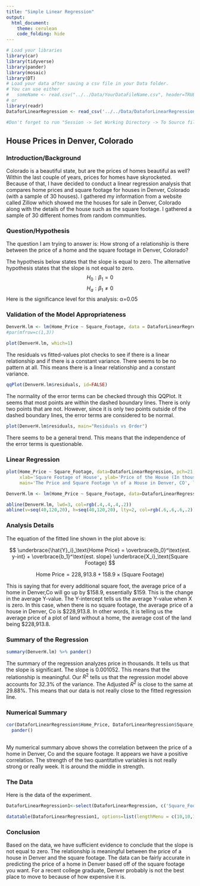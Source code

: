 ```yaml
---
title: "Simple Linear Regression"
output: 
  html_document:
    theme: cerulean
    code_folding: hide
---
```


```r
# Load your libraries
library(car)
library(tidyverse)
library(pander)
library(mosaic)
library(DT)
# Load your data after saving a csv file in your Data folder.
# You can use either 
#   someName <- read.csv("../../Data/YourDataFileName.csv", header=TRUE)
# or
library(readr)
DataforLinearRegression <- read_csv('../../Data/DataforLinearRegression.csv')

#Don't forget to run "Session -> Set Working Directory -> To Source file location"

```


<!-- Directions

Come up with a simple linear regression of your own creation. 

* Write the Background and clearly state your question. Then collect data and perform the linear regression analysis in order to answer your question. Use the proper order of first, ask the question, then second, figure out the answer.

* You should collect both the quantitative response variable and the quantitative explanatory variable yourself. This can be data you collect from 
    - the internet (like weather data, Facebook data, or sports data) 
    - your own experiment 
    - your own observational study
* However,     
    - The data should not be a single pre-existing dataset. It must be something that you piece together yourself.

* You need at least $n=3$ $(X,Y)$ pairs to perform the regression. However, your regression will only be useful if you can get around $n=10$ or more observations.

-->
## House Prices in Denver, Colorado

### Introduction/Background

Colorado is a beautiful state, but are the prices of homes beautiful as well? Within the last couple of years, prices for homes have skyrocketed. Because of that, I have decided to conduct a linear regression analysis that compares home prices and square footage for houses in Denver, Colorado (with a sample of 30 houses). I gathered my information from a website called Zillow which showed me the houses for sale in Denver, Colorado along with the details of the house such as the square footage. I gathered a sample of 30 different homes from random communities.

### Question/Hypothesis

The question I am trying to answer is: How strong of a relationship is there between the price of a home and the square footage in Denver, Colorado?

The hypothesis below states that the slope is equal to zero. The alternative hypothesis states that the slope is not equal to zero. 
$$
  H_0: \beta_1 = 0
$$
$$
  H_a: \beta_1 \neq 0
$$
Here is the significance level for this analysis: α=0.05

### Validation of the Model Appropriateness

```r
DenverH.lm <- lm(Home_Price ~ Square_Footage, data = DataforLinearRegression)
#par(mfrow=c(1,3))
```

```r
plot(DenverH.lm, which=1)
```

The residuals vs fitted-values plot checks to see if there is a linear relationship and if there is a constant variance. There seems to be no pattern at all. This means there is a linear relationship and a constant variance. 

```r
qqPlot(DenverH.lm$residuals, id=FALSE)
```

The normality of the error terms can be checked through this QQPlot. It seems that most points are within the dashed boundary lines. There is only two points that are not. However, since it is only two points outside of the dashed boundary lines, the error terms are considered to be normal. 

```r
plot(DenverH.lm$residuals, main="Residuals vs Order")
```

There seems to be a general trend. This means that the independence of the error terms is questionable.

### Linear Regression

```r
plot(Home_Price ~ Square_Footage, data=DataforLinearRegression, pch=21, bg='orange', col='black', 
     xlab='Square Footage of House', ylab='Price of the House (In thousands)', 
     main='The Price and Square Footage \n of a House in Denver, CO', las=1)

DenverH.lm <- lm(Home_Price ~ Square_Footage, data=DataforLinearRegression)

abline(DenverH.lm, lwd=3, col=rgb(.4,.4,.4,.2))
abline(v=seq(40,120,20), h=seq(40,120,20), lty=2, col=rgb(.6,.6,.6,.2))

```

### Analysis Details

The equation of the fitted line shown in the plot above is:

$$
  \underbrace{\hat{Y}_i}_\text{Home Price} = \overbrace{b_0}^\text{est. y-int} + \overbrace{b_1}^\text{est. slope} \underbrace{X_i}_\text{Square Footage}
$$

$$
  \text{Home Price} = 228,913.8 + 158.9 \times \text{(Square Footage)}
$$

This is saying that for every additional square foot, the average price of a home in Denver,Co will go up by $158.9, essentially $159. This is the change in the average Y-value. The Y-intercept tells us the average Y-value when X is zero. In this case, when there is no square footage, the average price of a house in Denver, Co is $228,913.8. In other words, it is telling us the average price of a plot of land without a home, the average cost of the land being $228,913.8. 

### Summary of the Regression

```r
summary(DenverH.lm) %>% pander()
```

The summary of the regression analyzes price in thousands. It tells us that the slope is significant. The slope is 0.001052. This means that the relationship is meaningful. Our $R^2$ tells us that the regression model above accounts for 32.3% of the variance. The Adjusted $R^2$ is close to the same at 29.88%. This means that our data is not really close to the fitted regression line. 

### Numerical Summary

```r
cor(DataforLinearRegression$Home_Price, DataforLinearRegression$Square_Footage) %>% 
  pander()
 

```

My numerical summary above shows the correlation between the price of a home in Denver, Co and the square footage. It appears we have a positive correlation. The strength of the two quantitative variables is not really strong or really week. It is around the middle in strength. 

### The Data

Here is the data of the experiment.

```r
DataforLinearRegression1<-select(DataforLinearRegression, c('Square_Footage','Price'))

datatable(DataforLinearRegression1, options=list(lengthMenu = c(10,10,10)), extensions="Responsive")

```

### Conclusion

Based on the data, we have sufficient evidence to conclude that the slope is not equal to zero. The relationship is meaningful between the price of a house in Denver and the square footage. The data can be fairly accurate in predicting the price of a home in Denver based off of the square footage you want. For a recent college graduate, Denver probably is not the best place to move to because of how expensive it is. 



